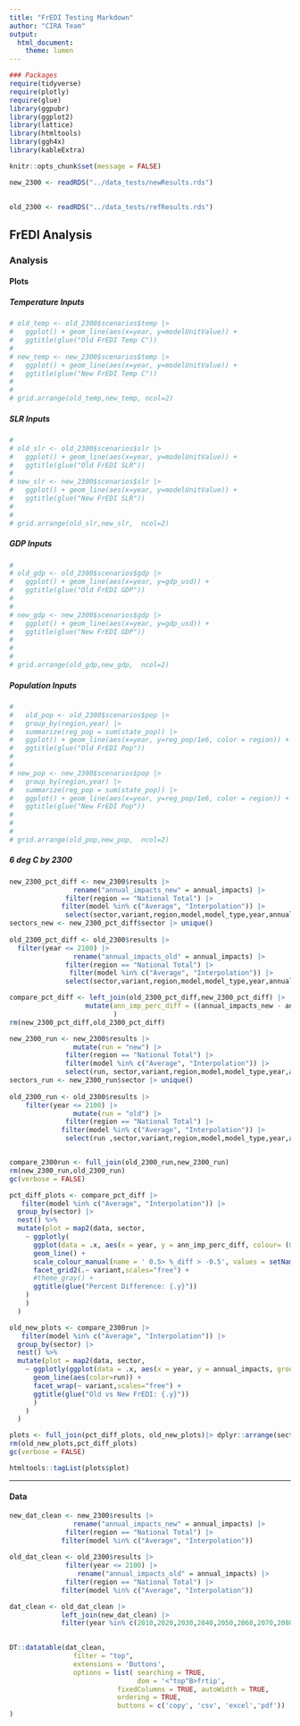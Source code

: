 ```yaml
---
title: "FrEDI Testing Markdown"
author: "CIRA Team"
output: 
  html_document:
    theme: lumen
---
```



```r
### Packages
require(tidyverse)
require(plotly)
require(glue)
library(ggpubr)
library(ggplot2)
library(lattice)
library(htmltools)
library(ggh4x)
library(kableExtra)

knitr::opts_chunk$set(message = FALSE)
```


```r
new_2300 <- readRDS("../data_tests/newResults.rds")

  
old_2300 <- readRDS("../data_tests/refResults.rds") 

```



## FrEDI Analysis {.tabset .tabset-fade .tabset-pills}


###  Analysis {.tabset}

#### Plots {.tabset .tabset-fade .tabset-pills}

##### Temperature Inputs
```r

# old_temp <- old_2300$scenarios$temp |> 
#   ggplot() + geom_line(aes(x=year, y=modelUnitValue)) +
#   ggtitle(glue("Old FrEDI Temp C"))
# 
# new_temp <- new_2300$scenarios$temp |> 
#   ggplot() + geom_line(aes(x=year, y=modelUnitValue)) +
#   ggtitle(glue("New FrEDI Temp C"))
# 
# 
# grid.arrange(old_temp,new_temp, ncol=2)
```

##### SLR Inputs
```r
# 
# old_slr <- old_2300$scenarios$slr |> 
#   ggplot() + geom_line(aes(x=year, y=modelUnitValue)) +
#   ggtitle(glue("Old FrEDI SLR"))
# 
# new_slr <- new_2300$scenarios$slr |> 
#   ggplot() + geom_line(aes(x=year, y=modelUnitValue)) +
#   ggtitle(glue("New FrEDI SLR"))
# 
# 
# grid.arrange(old_slr,new_slr,  ncol=2)
```

##### GDP Inputs
```r
# 
# old_gdp <- old_2300$scenarios$gdp |> 
#   ggplot() + geom_line(aes(x=year, y=gdp_usd)) +
#   ggtitle(glue("Old FrEDI GDP"))
# 
# 
# new_gdp <- new_2300$scenarios$gdp |> 
#   ggplot() + geom_line(aes(x=year, y=gdp_usd)) +
#   ggtitle(glue("New FrEDI GDP"))
# 
# 
# 
# grid.arrange(old_gdp,new_gdp,  ncol=2)
```

##### Population Inputs
```r
# 
#   old_pop <- old_2300$scenarios$pop |>
#   group_by(region,year) |>
#   summarize(reg_pop = sum(state_pop)) |> 
#   ggplot() + geom_line(aes(x=year, y=reg_pop/1e6, color = region)) +
#   ggtitle(glue("Old FrEDI Pop"))
# 
# 
# new_pop <- new_2300$scenarios$pop |> 
#   group_by(region,year) |>
#   summarize(reg_pop = sum(state_pop)) |> 
#   ggplot() + geom_line(aes(x=year, y=reg_pop/1e6, color = region)) +
#   ggtitle(glue("New FrEDI Pop"))
# 
# 
# 
# grid.arrange(old_pop,new_pop,  ncol=2)
```



#####  6 deg C by 2300

```r
new_2300_pct_diff <- new_2300$results |>
                rename("annual_impacts_new" = annual_impacts) |>
              filter(region == "National Total") |> 
             filter(model %in% c("Average", "Interpolation")) |>
              select(sector,variant,region,model,model_type,year,annual_impacts_new)
sectors_new <- new_2300_pct_diff$sector |> unique()
  
old_2300_pct_diff <- old_2300$results |>
  filter(year <= 2100) |>
                rename("annual_impacts_old" = annual_impacts) |>
              filter(region == "National Total") |> 
               filter(model %in% c("Average", "Interpolation")) |>
              select(sector,variant,region,model,model_type,year,annual_impacts_old)

compare_pct_diff <- left_join(old_2300_pct_diff,new_2300_pct_diff) |> 
                   mutate(ann_imp_perc_diff = ((annual_impacts_new - annual_impacts_old)/annual_impacts_old) * 100
                          )
rm(new_2300_pct_diff,old_2300_pct_diff)

new_2300_run <- new_2300$results |>
                mutate(run = "new") |>
              filter(region == "National Total") |> 
              filter(model %in% c("Average", "Interpolation")) |>
              select(run, sector,variant,region,model,model_type,year,annual_impacts)
sectors_run <- new_2300_run$sector |> unique()
  
old_2300_run <- old_2300$results |>
    filter(year <= 2100) |>
                mutate(run = "old") |>
              filter(region == "National Total") |> 
             filter(model %in% c("Average", "Interpolation")) |> 
              select(run ,sector,variant,region,model,model_type,year,annual_impacts)


compare_2300run <- full_join(old_2300_run,new_2300_run)
rm(new_2300_run,old_2300_run)
gc(verbose = FALSE)

pct_diff_plots <- compare_pct_diff |> 
   filter(model %in% c("Average", "Interpolation")) |>
  group_by(sector) |>
  nest() %>%
  mutate(plot = map2(data, sector, 
    ~ ggplotly(
      ggplot(data = .x, aes(x = year, y = ann_imp_perc_diff, colour= (0.5 > ann_imp_perc_diff & ann_imp_perc_diff > -0.5))) +
      geom_line() +
      scale_colour_manual(name = ' 0.5> %_diff > -0.5', values = setNames(c('green','red'),c(T, F))) +
      facet_grid2(.~ variant,scales="free") +
      #theme_gray() +
      ggtitle(glue("Percent Difference: {.y}"))
    )
    )
  )

old_new_plots <- compare_2300run |> 
   filter(model %in% c("Average", "Interpolation")) |>
  group_by(sector) |>
  nest() %>%
  mutate(plot = map2(data, sector, 
    ~ ggplotly(ggplot(data = .x, aes(x = year, y = annual_impacts, group = run)) +
      geom_line(aes(color=run)) +
      facet_wrap(~ variant,scales="free") +
      ggtitle(glue("Old vs New FrEDI: {.y}"))
      )
    )
  )

plots <- full_join(pct_diff_plots, old_new_plots)|> dplyr::arrange(sector)
rm(old_new_plots,pct_diff_plots)
gc(verbose = FALSE)
```

```r
htmltools::tagList(plots$plot)
```

---


#### Data {.tabset .tabset-fade .tabset-pills}

```r

new_dat_clean <- new_2300$results |>
                rename("annual_impacts_new" = annual_impacts) |>
              filter(region == "National Total") |> 
             filter(model %in% c("Average", "Interpolation")) 
  
old_dat_clean <- old_2300$results |> 
              filter(year <= 2100) |> 
                 rename("annual_impacts_old" = annual_impacts) |>
              filter(region == "National Total") |> 
             filter(model %in% c("Average", "Interpolation"))

dat_clean <- old_dat_clean |>
             left_join(new_dat_clean) |> 
             filter(year %in% c(2010,2020,2030,2040,2050,2060,2070,2080,2090,2100))
  

DT::datatable(dat_clean, 
                filter = "top",
                extensions = 'Buttons', 
                options = list( searching = TRUE,
                                dom = '<"top"B>frtip',
                           fixedColumns = TRUE, autoWidth = TRUE,
                           ordering = TRUE,
                           buttons = c('copy', 'csv', 'excel','pdf'))
)





```
